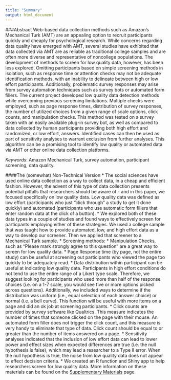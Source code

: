 ```yaml
---
title: "Summary"
output: html_document
---
```


###Abstract
Web-based data collection methods such as Amazon's Mechanical Turk (AMT) are an appealing option to recruit participants quickly and cheaply for psychological research. While concerns regarding data quality have emerged with AMT, several studies have exhibited that data collected via AMT are as reliable as traditional college samples and are often more diverse and representative of noncollege populations. The development of methods to screen for low quality data, however, has been less explored. Omitting participants based on simple screening methods in isolation, such as response time or attention checks may not be adequate identification methods, with an inability to delineate between high or low effort participants. Additionally, problematic survey responses may arise from survey automation techniques such as survey bots or automated form fillers. The current project developed low quality data detection methods while overcoming previous screening limitations. Multiple checks were employed, such as page response times, distribution of survey responses, the number of utilized choices from a given range of scale options, click counts, and manipulation checks. This method was tested on a survey taken with an easily available plug-in survey bot, as well as compared to data collected by human participants providing both high effort and randomized, or low effort, answers. Identified cases can then be used as part of sensitivity analyses to warrant exclusion from further analyses. This algorithm can be a promising tool to identify low quality or automated data via AMT or other online data collection platforms.

*Keywords*: Amazon Mechanical Turk, survey automation, participant screening, data quality.

####The (somewhat) Non-Technical Version
* The social sciences have used online data collection as a way to collect data, in a cheap and efficient fashion. However, the advent of this type of data collection presents potential pitfalls that researchers should be aware of - and in this paper, we focused specifically on low quality data. Low quality data was defined as low effort (participants who just "click through" a study to get it done quickly) and automated (participants who use automatic form fillers that enter random data at the click of a button).
* We explored both of these data types in a couple of studies and found ways to effectively screen for particpants employing either of these strategies. We used a college sample that was taught how to provide automated, low, and high effort data as a way to develop our screener. Then we applied that screener to a Mechanical Turk sample. 
* Screening methods:
    * Manipulation Checks, such as "Please mark strongly agree to this question" are a great way to screen for low quality data.
    * Page Response time (by page, not the entire study) can be useful at screening out participants who viewed the page too quickly to be adequately read.
    * Data distribution within participant can be useful at indicating low quality data. Participants in high effort conditions do not tend to use the entire range of a Likert type scale. Therefore, we suggest looking for participants who used more than half of the response choices (i.e. on a 1-7 scale, you would see five or more options picked across questions). Additionally, we included ways to determine if the distribution was uniform (i.e., equal selection of each answer choice) or normal (i.e. a bell curve). This function will be useful with more items on a page and did an ok job at screening participants.
    * Click counts are provided by survey software like Qualtrics. This measure indicates the number of times that someone clicked on the page with their mouse. An automated form filler does not trigger the click count, and this measure is very handy to eliminate that type of data. Click count should be equal to or greater than the number of items answered on a page. 
* Sensitivity analyses indicated that the inclusion of low effort data can lead to lower power and effect sizes when expected differences are true (i.e. the null hypothesis is false), which may lead a researcher to a Type II error. When the null hypothesis is true, the noise from low quality data does not appear to effect decision criteria. 
* We created an R function and Shiny app to help researchers screen for low quality data. More information on these materials can be found on the [Supplementary Materials](Supp.html) page. 

